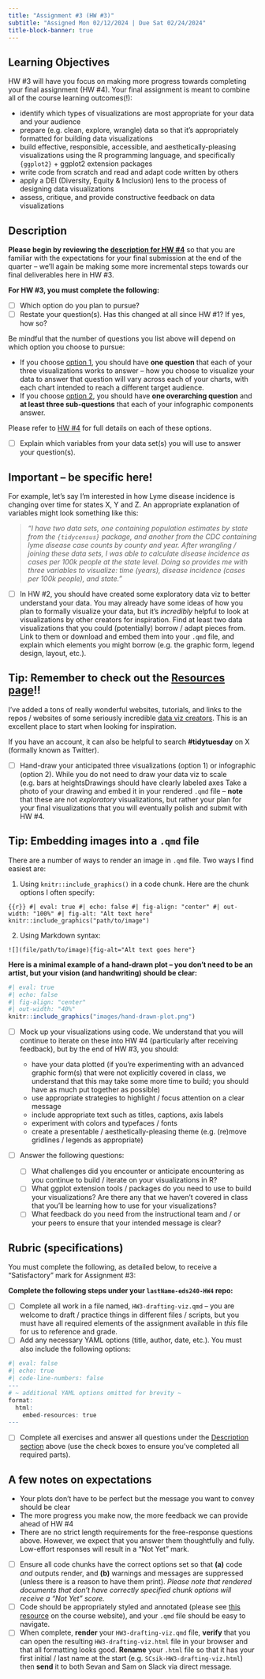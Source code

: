 ```yaml
---
title: "Assignment #3 (HW #3)"
subtitle: "Assigned Mon 02/12/2024 | Due Sat 02/24/2024"
title-block-banner: true
---
```


<!-- ::: {.center-text} -->
<!-- <div class="pink-box"> -->
<!-- ***You must earn a "Satisfactory" mark for  Part I only to earn a "Satisfactory" mark for Assignment #3 -- Part II is optional extra practice (will not be graded) in case you're looking for some additional practice.*** -->

<!-- **NOTE:** Assignments are to be submitted via GitHub Classrooms, unless otherwise noted. Each student receives one "free pass" for not submitting assignments via specified channels, after which you will receive a "Not Yet" mark. -->

<!-- **Read each part of the assignment carefully**, and use the check boxes to ensure you've addressed all elements of the assignment! -->
<!-- </div> -->
<!-- ::: -->

## Learning Objectives

HW #3 will have you focus on making more progress towards completing your final assignment (HW #4). Your final assignment is meant to combine all of the course learning outcomes(!):

- identify which types of visualizations are most appropriate for your data and your audience
- prepare (e.g. clean, explore, wrangle) data so that it’s appropriately formatted for building data visualizations
- build effective, responsible, accessible, and aesthetically-pleasing visualizations using the R programming language, and specifically `{ggplot2}` + ggplot2 extension packages
- write code from scratch and read and adapt code written by others
- apply a DEI (Diversity, Equity & Inclusion) lens to the process of designing data visualizations 
- assess, critique, and provide constructive feedback on data visualizations

## Description 

**Please begin by reviewing the [description for HW #4](https://samanthacsik.github.io/EDS-240-data-viz/assignments/HW4.html)** so that you are familiar with the expectations for your final submission at the end of the quarter -- we'll again be making some more incremental steps towards our final deliverables here in HW #3. 

[**For HW #3, you must complete the following:**]{.teal-text}

- [ ] Which option do you plan to pursue?
- [ ] Restate your question(s). Has this changed at all since HW #1? If yes, how so? 

::: {.callout-note}
Be mindful that the number of questions you list above will depend on which option you choose to pursue:

- If you choose [option 1](https://samanthacsik.github.io/EDS-240-data-viz/assignments/HW4.html#option-1), you should have **one question** that each of your three visualizations works to answer -- how you choose to visualize your data to answer that question will vary across each of your charts, with each chart intended to reach a different target audience. 
- If you choose [option 2](https://samanthacsik.github.io/EDS-240-data-viz/assignments/HW4.html#option-2), you should have **one overarching question** and **at least three sub-questions** that each of your infographic components answer.

Please refer to [HW #4](https://samanthacsik.github.io/EDS-240-data-viz/assignments/HW4.html) for full details on each of these options.
:::

- [ ] Explain which variables from your data set(s) you will use to answer your question(s).

::: {.callout-important}
## Important -- be specific here!
For example, let's say I'm interested in how Lyme disease incidence is changing over time for states X, Y and Z. An appropriate explanation of variables might look something like this: 

>*"I have two data sets, one containing population estimates by state from the `{tidycensus}` package, and another from the CDC containing lyme disease case counts by county and year. After wrangling / joining these data sets, I was able to calculate disease incidence as cases per 100k people at the state level. Doing so provides me with three variables to visualize: time (years), disease incidence (cases per 100k people), and state."*

 <!-- I will create a line chart with time (year) on the x-axis and disease incidence (cases per 100k) on the y-axis. Each line will represent a different state. -->
:::

- [ ] In HW #2, you should have created some exploratory data viz to better understand your data. You may already have some ideas of how you plan to formally visualize your data, but it's *incredibly* helpful to look at visualizations by other creators for inspiration. Find at least two data visualizations that you could (potentially) borrow / adapt pieces from. Link to them or download and embed them into your `.qmd` file, and explain which elements you might borrow (e.g. the graphic form, legend design, layout, etc.). 

::: {.callout-tip}
## Tip: Remember to check out the [Resources page](https://samanthacsik.github.io/EDS-240-data-viz/resources.html)!!
I've added a tons of really wonderful websites, tutorials, and links to the repos / websites of some seriously incredible [data viz creators](https://samanthacsik.github.io/EDS-240-data-viz/resources.html#inspirational-data-visualization-creators). This is an excellent place to start when looking for inspiration.

If you have an account, it can also be helpful to search **#tidytuesday** on X (formally known as Twitter).
:::

- [ ] Hand-draw your anticipated three visualizations (option 1) or infographic (option 2). While you do not need to draw your data viz to scale (e.g. bars at heightsDrawings should have clearly labeled axes Take a photo of your drawing and embed it in your rendered `.qmd` file -- **note** that these are not *exploratory* visualizations, but rather your plan for your final visualizations that you will eventually polish and submit with HW #4.

::: {.callout-tip}
## Tip: Embedding images into a `.qmd` file

There are a number of ways to render an image in `.qmd` file. Two ways I find easiest are:

1. Using `knitr::include_graphics()` in a code chunk. Here are the chunk options I often specify:

```{{r}}
#| eval: true
#| echo: false
#| fig-align: "center"
#| out-width: "100%"
#| fig-alt: "Alt text here"
knitr::include_graphics("path/to/image")
```

2. Using Markdown syntax:

`![](file/path/to/image){fig-alt="Alt text goes here"}`

**Here is a minimal example of a hand-drawn plot -- you don't need to be an artist, but your vision (and handwriting) should be clear:**
```r
#| eval: true
#| echo: false
#| fig-align: "center"
#| out-width: "40%"
knitr::include_graphics("images/hand-drawn-plot.png")
```

:::

- [ ] Mock up your visualizations using code. We understand that you will continue to iterate on these into HW #4 (particularly after receiving feedback), but by the end of HW #3, you should:

  - have your data plotted (if you're experimenting with an advanced graphic form(s) that were not explicitly covered in class, we understand that this may take some more time to build; you should have as much put together as possible)
  - use appropriate strategies to highlight / focus attention on a clear message
  - include appropriate text such as titles, captions, axis labels 
  - experiment with colors and typefaces / fonts
  - create a presentable / aesthetically-pleasing theme (e.g. (re)move gridlines / legends as appropriate)

- [ ] Answer the following questions:
    - [ ] What challenges did you encounter or anticipate encountering as you continue to build / iterate on your visualizations in R?
    - [ ] What ggplot extension tools / packages do you need to use to build your visualizations? Are there any that we haven't covered in class that you'll be learning how to use for your visualizations?
    - [ ] What feedback do you need from the instructional team and / or your peers to ensure that your intended message is clear?

## Rubric (specifications)

You must complete the following, as detailed below, to receive a "Satisfactory" mark for Assignment #3:

**Complete the following steps under your `lastName-eds240-HW4` repo:**

- [ ] Complete all work in a file named, `HW3-drafting-viz.qmd` -- you are welcome to draft / practice things in different files / scripts, but you must have all required elements of the assignment available in *this* file for us to reference and grade.
- [ ] Add any necessary YAML options (title, author, date, etc.). You must also include the following options:

```r
#| eval: false
#| echo: true
#| code-line-numbers: false
---
# ~ additional YAML options omitted for brevity ~
format:
  html:
    embed-resources: true
---
```

- [ ] Complete all exercises and answer all questions under the [Description section](https://samanthacsik.github.io/EDS-240-data-viz/assignments/HW3.html#description) above (use the check boxes to ensure you've completed all required parts).

::: {.callout-note}
## A few notes on expectations

- Your plots don't have to be perfect but the message you want to convey should be clear
- The more progress you make now, the more feedback we can provide ahead of HW #4
- There are no strict length requirements for the free-response questions above. However, we expect that you answer them thoughtfully and fully. Low-effort responses will result in a "Not Yet" mark.
:::

- [ ] Ensure all code chunks have the correct options set so that **(a)** code *and* outputs render, and **(b)** warnings and messages are suppressed (unless there is a reason to have them print). *Please note that rendered documents that don't have correctly specified chunk options will receive a "Not Yet" score.*
- [ ] Code should be appropriately styled and annotated (please see [this resource](https://samanthacsik.github.io/EDS-240-data-viz/clean-code-guide.html) on the course website), and your `.qmd` file should be easy to navigate.
- [ ] When complete, **render** your `HW3-drafting-viz.qmd` file, **verify** that you can open the resulting `HW3-drafting-viz.html` file in your browser and that all formatting looks good. **Rename** your `.html` file so that it has your first initial / last name at the start (e.g. `SCsik-HW3-drafting-viz.html`) then **send** it to both Sevan and Sam on Slack via direct message.


